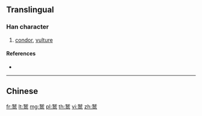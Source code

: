 {{character info/new}}
{{also|鷲}}
==Translingual==

===Han character===
{{Han char|rn=196|rad=鳥|as=12|sn=17|four=|canj=YUPYM|ids=⿱就鸟}}

# [[condor]], [[vulture]]

====References====
* {{Han ref|kx=1505.141|hdz=74662.060|uh=9E6B}}

----

==Chinese==
{{zh-see|鷲}}

[[fr:鹫]]
[[lt:鹫]]
[[mg:鹫]]
[[pl:鹫]]
[[th:鹫]]
[[vi:鹫]]
[[zh:鹫]]